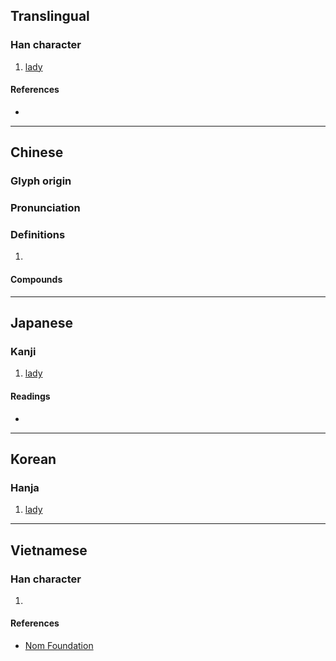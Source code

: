 {{also|嫱}}
{{character info/new}}
==Translingual==

===Han character===
{{Han char|rn=38|rad=女|as=13|sn=16|four=44461|canj=VGOW|ids=⿰女嗇}}

# [[lady]]

====References====
* {{Han ref|kx=0272.130|dkj=06777|dj=0540.120|hdz=21083.110|uh=5B19|ud=23321|bh=E952|bd=59730}}

----

==Chinese==
{{zh-forms|s=嫱}}

===Glyph origin===
{{Han etym}}

===Pronunciation===
{{zh-pron
|m=qiáng
|c=coeng4
|mc=y
|oc=y
|cat=
}}

===Definitions===
{{zh-hanzi}}

# {{rfdef|zh}}

====Compounds====
{{zh-der|嬪嬙|嬙媛}}

----

==Japanese==

===Kanji===
{{ja-kanji|grade=|rs=女13}}

# [[lady]]

====Readings====
* {{ja-readings|on=[[しょう]] (shō), [[ぞう]] (zō), [[しょく]] (shoku), [[しき]] (shiki)|kun=[[そばめ]] (sobame)}}

----

==Korean==

===Hanja===
{{ko-hanja|hangeul=장|rv=jang|mr=chang}}

# [[lady]]

----

==Vietnamese==

===Han character===
{{vi-readings|rs=女13|hanviet=tường}}

# {{defn|lang=vi|sort=女13}}

====References====
* [http://nomfoundation.org/common/nom_details.php?codepoint=5b19 Nom Foundation]